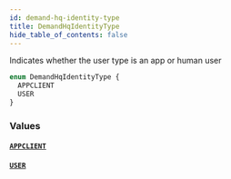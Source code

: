 ```yaml
---
id: demand-hq-identity-type
title: DemandHqIdentityType
hide_table_of_contents: false
---
```



Indicates whether the user type is an app or human user

```graphql
enum DemandHqIdentityType {
  APPCLIENT
  USER
}
```


### Values

#### [`APPCLIENT`](#)




#### [`USER`](#)






